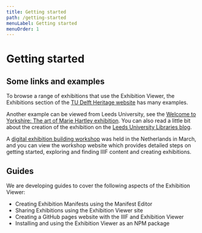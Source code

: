 ```yaml
---
title: Getting started
path: /getting-started
menuLabel: Getting started
menuOrder: 1
---
```


# Getting started

## Some links and examples

To browse a range of exhibitions that use the Exhibition Viewer, the Exhibitions section of the [TU Delft Heritage website](https://heritage.tudelft.nl/en/exhibitions) has many examples.

Another example can be viewed from Leeds University, see the [Welcome to Yorkshire: The art of Marie Hartley exhibition](https://leedsunilibrary.exhibitionviewer.org/marie-hartley). You can also read a little bit about the creation of the exhibition on the [Leeds University Libraries blog](https://leedsunilibrary.wordpress.com/2025/05/30/first-iiif-digital-exhibition-as-iiif-goes-live-on-cultural-collections-website/).

A [digital exhibition building workshop](https://digirati-workshops.pages.dev/) was held in the Netherlands in March, and you can view the workshop website which provides detailed steps on getting started, exploring and finding IIIF content and creating exhibitions. 

## Guides

We are developing guides to cover the following aspects of the Exhibition Viewer:

- Creating Exhibition Manifests using the Manifest Editor
- Sharing Exhibitions using the Exhibition Viewer site
- Creating a GitHub pages website with the IIIF and Exhibition Viewer
- Installing and using the Exhibition Viewer as an NPM package
